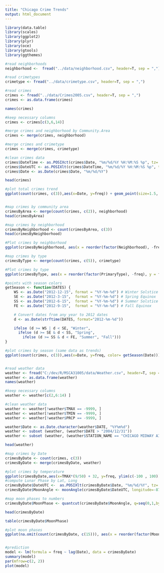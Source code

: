 ```yaml
---
title: "Chicago Crime Trends"
output: html_document
---
```


```r

library(data.table)
library(scales)
library(ggplot2)
library(plyr)
library(oce)
library(gtools)
library(ggthemes)

#read neighborhoods
neighborhood <-  fread("../data/neighborhood.csv", header=T, sep = ",")

#read crimetypes
crimetype <- fread("../data/crimetype.csv", header=T, sep = ",")

#read crimes  
crimes <- fread("../data/Crimes2005.csv", header=T, sep = ",")
crimes <- as.data.frame(crimes)

names(crimes)

#keep necessary columns
crimes <- crimes[c(3,6,14)]

#merge crimes and neighborhood by Community.Area
crimes <- merge(crimes, neighborhood)

#merge crimes and crimetype 
crimes <- merge(crimes, crimetype)

#clean crimes data
crimes$DateTime <- as.POSIXct(crimes$Date, "%m/%d/%Y %H:%M:%S %p", tz='America/Chicago')
crimes$DateUTC <- as.POSIXlt(crimes$DateTime, "%m/%d/%Y %H:%M:%S %p", tz='UTC')
crimes$Date <- as.Date(crimes$Date, "%m/%d/%Y")

head(crimes)

#plot total crimes trend
ggplot(count(crimes, c(3)),aes(x=Date, y=freq)) + geom_point(size=1.5, colour="#888888") +  stat_smooth(fill="blue", colour="darkblue", size=1.2, alpha = 0.2) + xlab("Year") + ylab ("Cases") + ggtitle("Chicago Daily Crime") + theme_solarized(base_size = 10) 


#map crimes by community area
crimesByArea <- merge(count(crimes, c(2)), neighborhood)
head(crimesByArea)

#map crimes by neighborhood
crimesByNeighborhood <- count(crimesByArea, c(3))
head(crimesByNeighborhood)

#Plot crimes by neighborhood
ggplot(crimesByNeighborhood, aes(x = reorder(factor(Neighborhood), -freq), y = freq, fill=Neighborhood)) + geom_bar(stat = "identity") + scale_alpha_discrete(range=c(0.4, 1)) + theme_solarized(base_size=10) + xlab(NULL) + ylab ("Cases") + ggtitle("Crimes by Neighborhood") + theme(axis.text.x=element_text(angle = -45, hjust = 0)) + scale_y_continuous(labels = comma)

#map crimes by type
crimesByType <- merge(count(crimes, c(5)), crimetype)

#Plot crimes by type
ggplot(crimesByType, aes(x = reorder(factor(PrimaryType), -freq), y = freq, fill=factor(Primary.Type))) + geom_bar(stat = "identity", fill="#C80815") + scale_alpha_discrete(range=c(0.4, 1)) + ggtitle("Crimes by Type") + theme_solarized(base_size=10) + xlab(NULL) + ylab ("Cases") + theme(axis.text.x=element_text(angle = -45, hjust = 0)) + scale_y_continuous(labels = comma)

#points with season colors
getSeason <- function(DATES) {
    WS <- as.Date("2012-12-15", format = "%Y-%m-%d") # Winter Solstice
    SE <- as.Date("2012-3-15",  format = "%Y-%m-%d") # Spring Equinox
    SS <- as.Date("2012-6-15",  format = "%Y-%m-%d") # Summer Solstice
    FE <- as.Date("2012-9-15",  format = "%Y-%m-%d") # Fall Equinox

    # Convert dates from any year to 2012 dates
    d <- as.Date(strftime(DATES, format="2012-%m-%d"))

    ifelse (d >= WS | d < SE, "Winter",
      ifelse (d >= SE & d < SS, "Spring",
        ifelse (d >= SS & d < FE, "Summer", "Fall")))
}

#plot crimes by season (same data as trends)
ggplot(count(crimes, c(3)),aes(x=Date, y=freq, color= getSeason(Date))) + geom_point(size = 1.5) + xlab("Year") + ylab ("Cases") + ggtitle("Chicago Daily Crime") + theme_solarized(base_size = 10) + scale_colour_discrete(name="Seasons", h = c(0, 360) + 15, c = 100, l = 65, h.start = 0, direction = 1) 


#read weather data  
weather <- fread("C:/dev/R/MSCA31005/data/Weather.csv", header=T, sep = ",", verbose = F )
weather <- as.data.frame(weather)
names(weather)

#keep necessary columns
weather <- weather[c(2,6:14) ]

#clean weather data
weather <- weather[!weather$TMAX == -9999, ]
weather <- weather[!weather$TMIN == -9999, ]
weather <- weather[!weather$PRCP == -9999, ]

weather$Date <- as.Date.character(weather$DATE, "%Y%m%d")
weather <- subset (weather, (weather$DATE > "2004/12/31")) 
weather <- subset (weather, (weather$STATION_NAME == "CHICAGO MIDWAY AIRPORT IL US")) 

head(weather)

#map crimes by Date
crimesByDate <- count(crimes, c(3))
crimesByDate <- merge(crimesByDate, weather)

#plot crimes by temperature
ggplot(crimesByDate,aes(x=TMAX*(9/50) + 32, y=freq, ylim(c(-100 , 100)))) + geom_smooth() + xlab("Max Temp.") + ylab ("Crimes") + ggtitle("Temperature Impact on Crime") + theme_solarized(base_size = 10)  
#compute Lunar Phase by Lat, Long
crimesByDate$DateUTC <-  as.POSIXlt(crimesByDate$Date, "%m/%d/%Y", tz='UTC')
crimesByDate$MoonAngle <- moonAngle(crimesByDate$DateUTC, longitude=-87.6847, latitude=41.8369)$illuminatedFraction

#map moon phases to numbers
crimesByDate$MoonPhase <- quantcut(crimesByDate$MoonAngle, q=seq(0,1,by=0.25), labels = c("No Moon", "Quarter Moon", "Third Quarter", "Full Moon"), na.rm=TRUE)

head(crimesByDate)

table(crimesByDate$MoonPhase)

#plot moon phases
ggplot(na.omit(count(crimesByDate, c(15))), aes(x = reorder(factor(MoonPhase), -freq), y = freq, fill=factor(MoonPhase))) + geom_bar(stat = "identity") + theme_solarized(base_size=10) + xlab(NULL) + ylab ("Cases") + ggtitle("Crimes by Moon Phase") + scale_y_continuous(labels = comma)


#prediction
model <- lm(formula = freq ~ lag(Date), data = crimesByDate)
summary(model)
par(mfrow=c(2, 2))
plot(model)

```